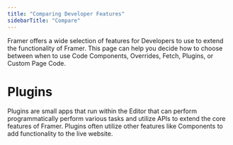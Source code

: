 ```yaml
---
title: "Comparing Developer Features"
sidebarTitle: "Compare"
---
```


Framer offers a wide selection of features for Developers to use to extend the functionality of Framer. This page can help you decide how to choose between when to use Code Components, Overrides, Fetch, Plugins, or Custom Page Code.

# Plugins

Plugins are small apps that run within the Editor that can perform programmatically perform various tasks and utilize APIs to extend the core features of Framer. Plugins often utilize other features like Components to add functionality to the live website.